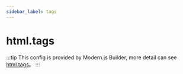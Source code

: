 ```yaml
---
sidebar_label: tags
---
```


# html.tags

:::tip
This config is provided by Modern.js Builder, more detail can see [html.tags](https://modernjs.dev/builder/en/api/config-html.html#htmltags)。
:::


<Main />
